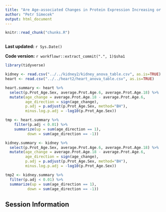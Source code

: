 ```yaml
---
title: "Are Age-associated Changes in Protein Expression Increasing or Decreasing"
author: "Petr Simecek"
output: html_document
---
```


```r
knitr::read_chunk("chunks.R")
```

```r
```

**Last updated:** `r Sys.Date()`

**Code version:** `r workflowr::extract_commit(".", 1)$sha1`


```r
library(tidyverse)

kidney <- read.csv("../../kidney2/kidney_anova_table.csv", as.is=TRUE)
heart <- read.csv("../../heart2/heart_anova_table.csv", as.is=TRUE)

heart.summary <- heart %>% 
  select(p.Prot_Age.Sex, average.Prot.Age.6, average.Prot.Age.18) %>%
  mutate(age_change = average.Prot.Age.18 - average.Prot.Age.6,
         age_direction = sign(age_change),
         p.adj = p.adjust(p.Prot_Age.Sex, method="BH"),
         minus.log.p.adj = -log10(p.Prot_Age.Sex))

tmp <- heart.summary %>%  
    filter(p.adj < 0.01) %>%
    summarize(up = sum(age_direction == 1),
          down = sum(age_direction == -1))

kidney.summary <- kidney %>% 
  select(p.Prot_Age.Sex, average.Prot.Age.6, average.Prot.Age.18) %>%
  mutate(age_change = average.Prot.Age.18 - average.Prot.Age.6,
         age_direction = sign(age_change),
         p.adj = p.adjust(p.Prot_Age.Sex, method="BH"),
         minus.log.p.adj = -log10(p.Prot_Age.Sex)) 

tmp2 <- kidney.summary %>%
  filter(p.adj < 0.01) %>%
  summarize(up = sum(age_direction == 1),
          down = sum(age_direction == -1))

```


## Session Information

```r
```
